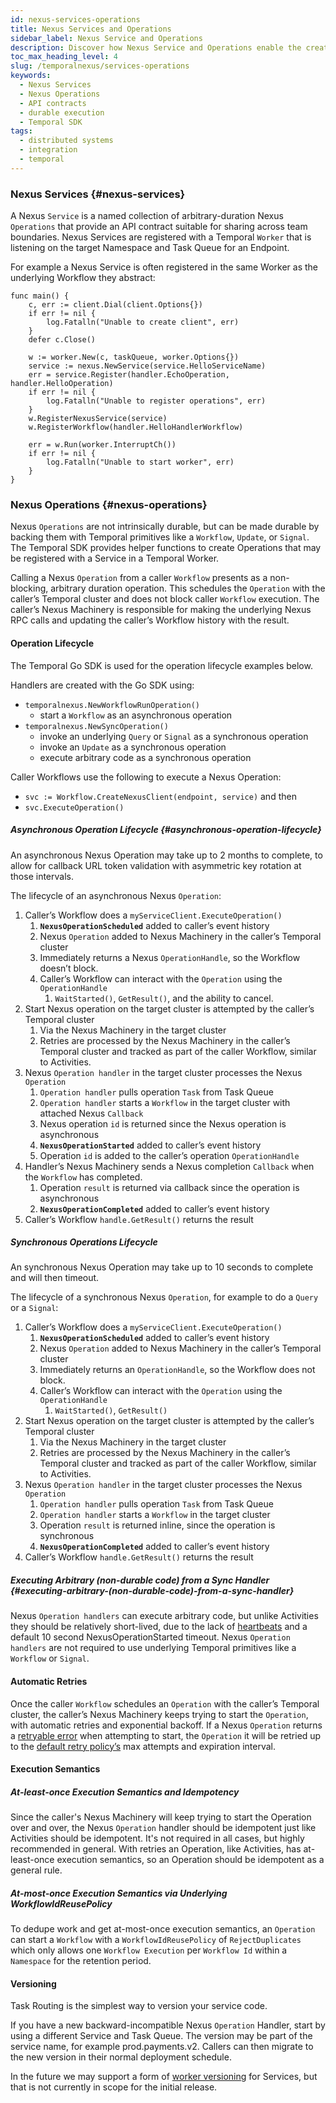 ```yaml
---
id: nexus-services-operations
title: Nexus Services and Operations
sidebar_label: Nexus Service and Operations
description: Discover how Nexus Service and Operations enable the creation of well-defined API contracts for sharing capabilities across team and Namespace boundaries, leveraging Temporal's durable and scalable infrastructure.
toc_max_heading_level: 4
slug: /temporalnexus/services-operations
keywords:
  - Nexus Services
  - Nexus Operations
  - API contracts
  - durable execution
  - Temporal SDK
tags:
  - distributed systems
  - integration
  - temporal
---
```


### Nexus Services {#nexus-services}

A Nexus `Service` is a named collection of arbitrary-duration Nexus `Operations` that provide an API contract suitable for sharing across team boundaries. Nexus Services are registered with a Temporal `Worker` that is listening on the target Namespace and Task Queue for an Endpoint.

For example a Nexus Service is often registered in the same Worker as the underlying Workflow they abstract:

```
func main() {
	c, err := client.Dial(client.Options{})
	if err != nil {
		log.Fatalln("Unable to create client", err)
	}
	defer c.Close()

	w := worker.New(c, taskQueue, worker.Options{})
	service := nexus.NewService(service.HelloServiceName)
	err = service.Register(handler.EchoOperation, handler.HelloOperation)
	if err != nil {
		log.Fatalln("Unable to register operations", err)
	}
	w.RegisterNexusService(service)
	w.RegisterWorkflow(handler.HelloHandlerWorkflow)

	err = w.Run(worker.InterruptCh())
	if err != nil {
		log.Fatalln("Unable to start worker", err)
	}
}
```

### Nexus Operations {#nexus-operations}

Nexus `Operations` are not intrinsically durable, but can be made durable by backing them with Temporal primitives like a `Workflow`, `Update`, or `Signal`. The Temporal SDK provides helper functions to create Operations that may be registered with a Service in a Temporal Worker.

Calling a Nexus `Operation` from a caller `Workflow` presents as a non-blocking, arbitrary duration operation. This schedules the `Operation` with the caller’s Temporal cluster and does not block caller `Workflow` execution. The caller’s Nexus Machinery is responsible for making the underlying Nexus RPC calls and updating the caller’s Workflow history with the result.

#### Operation Lifecycle

The Temporal Go SDK is used for the operation lifecycle examples below.

Handlers are created with the Go SDK using:

- `temporalnexus.NewWorkflowRunOperation()`
  - start a `Workflow` as an asynchronous operation
- `temporalnexus.NewSyncOperation()`
  - invoke an underlying `Query` or `Signal` as a synchronous operation
  - invoke an `Update` as a synchronous operation
  - execute arbitrary code as a synchronous operation

Caller Workflows use the following to execute a Nexus Operation:

- `svc := Workflow.CreateNexusClient(endpoint, service)` and then
- `svc.ExecuteOperation()`

##### Asynchronous Operation Lifecycle {#asynchronous-operation-lifecycle}

An asynchronous Nexus Operation may take up to 2 months to complete, to allow for callback URL token validation with asymmetric key rotation at those intervals.

The lifecycle of an asynchronous Nexus `Operation`:

1. Caller’s Workflow does a `myServiceClient.ExecuteOperation()`
   1. **`NexusOperationScheduled`** added to caller’s event history
   2. Nexus `Operation` added to Nexus Machinery in the caller’s Temporal cluster
   3. Immediately returns a Nexus `OperationHandle`, so the Workflow doesn’t block.
   4. Caller’s Workflow can interact with the `Operation` using the `OperationHandle`
      1. `WaitStarted()`, `GetResult()`, and the ability to cancel.
2. Start Nexus operation on the target cluster is attempted by the caller’s Temporal cluster
   1. Via the Nexus Machinery in the target cluster
   2. Retries are processed by the Nexus Machinery in the caller’s Temporal cluster and tracked as part of the caller Workflow, similar to Activities.
3. Nexus `Operation handler` in the target cluster processes the Nexus `Operation`
   1. `Operation handler` pulls operation `Task` from Task Queue
   2. `Operation handler` starts a `Workflow` in the target cluster with attached Nexus `Callback`
   3. Nexus operation `id` is returned since the Nexus operation is asynchronous
   4. **`NexusOperationStarted`** added to caller’s event history
   5. Operation `id` is added to the caller’s operation `OperationHandle`
4. Handler’s Nexus Machinery sends a Nexus completion `Callback` when the `Workflow` has completed.
   1. Operation `result` is returned via callback since the operation is asynchronous
   2. **`NexusOperationCompleted`** added to caller’s event history
5. Caller’s Workflow `handle.GetResult()` returns the result

##### Synchronous Operations Lifecycle

An synchronous Nexus Operation may take up to 10 seconds to complete and will then timeout.

The lifecycle of a synchronous Nexus `Operation`, for example to do a `Query` or a `Signal`:

1. Caller’s Workflow does a `myServiceClient.ExecuteOperation()`
   1. **`NexusOperationScheduled`** added to caller’s event history
   2. Nexus `Operation` added to Nexus Machinery in the caller’s Temporal cluster
   3. Immediately returns an `OperationHandle`, so the Workflow does not block.
   4. Caller’s Workflow can interact with the `Operation` using the `OperationHandle`
      1. `WaitStarted()`, `GetResult()`
2. Start Nexus operation on the target cluster is attempted by the caller’s Temporal cluster
   1. Via the Nexus Machinery in the target cluster
   2. Retries are processed by the Nexus Machinery in the caller’s Temporal cluster and tracked as part of the caller Workflow, similar to Activities.
3. Nexus `Operation handler` in the target cluster processes the Nexus `Operation`
   1. `Operation handler` pulls operation `Task` from Task Queue
   2. `Operation handler` starts a `Workflow` in the target cluster
   3. Operation `result` is returned inline, since the operation is synchronous
   4. **`NexusOperationCompleted`** added to caller’s event history
4. Caller’s Workflow `handle.GetResult()` returns the result

##### Executing Arbitrary (non-durable code) from a Sync Handler {#executing-arbitrary-(non-durable-code)-from-a-sync-handler}

Nexus `Operation handlers` can execute arbitrary code, but unlike Activities they should be relatively short-lived, due to the lack of [heartbeats](https://community.temporal.io/t/best-practices-for-long-running-Activities/934) and a default 10 second NexusOperationStarted timeout. Nexus `Operation handlers` are not required to use underlying Temporal primitives like a `Workflow` or `Signal`.

#### Automatic Retries

Once the caller `Workflow` schedules an `Operation` with the caller’s Temporal cluster, the caller’s Nexus Machinery keeps trying to start the `Operation`, with automatic retries and exponential backoff. If a Nexus `Operation` returns a [retryable error](https://github.com/temporalio/temporal/blob/13d6cd8cf7a4ba0c4660cf98f672bbd645dca3e7/components/nexusoperations/executors.go#L659) when attempting to start, the `Operation` it will be retried up to the [default retry policy’s](https://github.com/temporalio/temporal/blob/de7c8879e103be666a7b067cc1b247f0ac63c25c/components/nexusoperations/config.go#L111) max attempts and expiration interval.

#### Execution Semantics

##### At-least-once Execution Semantics and Idempotency

Since the caller's Nexus Machinery will keep trying to start the Operation over and over, the Nexus `Operation` handler should be idempotent just like Activities should be idempotent. It's not required in all cases, but highly recommended in general. With retries an Operation, like Activities, has at-least-once execution semantics, so an Operation should be idempotent as a general rule.

##### At-most-once Execution Semantics via Underlying WorkflowIdReusePolicy

To dedupe work and get at-most-once execution semantics, an `Operation` can start a `Workflow` with a `WorkflowIdReusePolicy` of `RejectDuplicates` which only allows one `Workflow Execution` per `Workflow Id` within a `Namespace` for the retention period.

#### Versioning

Task Routing is the simplest way to version your service code.

If you have a new backward-incompatible Nexus `Operation` Handler, start by using a different Service and Task Queue. The version may be part of the service name, for example prod.payments.v2. Callers can then migrate to the new version in their normal deployment schedule.

In the future we may support a form of [worker versioning](https://docs.temporal.io/workers#worker-versioning) for Services, but that is not currently in scope for the initial release.

